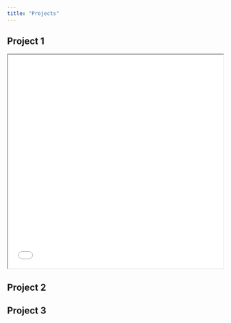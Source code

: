 ```yaml
---
title: "Projects"
---
```


## Project 1

<iframe src="./docs/project-files/Psych_3005_Lab_5.html" width="100%" height="500px"></iframe>

## Project 2

## Project 3
